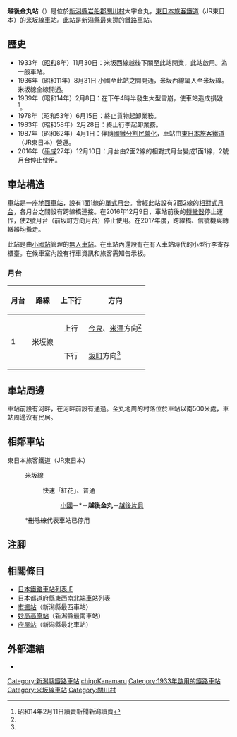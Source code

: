 {{NoteTA
|T=zh-hans:越後金丸站;zh-hk:越後金丸站;zh-tw:越後金丸車站;
|1=zh-hans:越後金丸站;zh-hk:越後金丸站;zh-tw:越後金丸車站;
}}
{{Infobox station
|公司色 = green
|站名 = 越後金丸站
|圖片 = e-kanamaru_20040801.jpg
|圖片說明 = 車站大樓（2004年8月）
|日文原名 = 越後金丸
|平假名 = えちごかなまる
|羅馬拼音 = Echigo-Kanamaru
|副站名 = 
|電報略號 = エマ←ヱマ
|所在地 = {{JPN}}[[新潟縣|新潟縣]][[岩船郡|岩船郡]][[關川村|關川村]]大字金丸
|座標 = {{coord|38|3|40.92|N|139|45|0.36|E|type:railwaystation_region:JP-24|display=inline,title}}
|車站構造 = [[地面車站|地面車站]]
|月台配置 = 1面1線
|啟用年月日 = 1933年（[[昭和|昭和]]8年）11月30日
|廢站年月日 = 
|乘客人數 = 
|上下車人次 = 
|統計年度 = 
|轉車 = 
|全寬備註 = [[無人車站|無人車站]]
|adjacent = {{Adjacent stations|system=東日本旅客鐵道|line=米坂線|left=小國|right=越後片貝|note-left=9.5km|note-mid=距離[[米澤站|米澤]]67.8km|note-right=5.3km}}
}}
'''越後金丸站'''（{{jpn|j=越後金丸駅|hg=えちごかなまるえき|rm=Echigo-Kanamaru eki|f=y}}）是位於[[新潟縣|新潟縣]][[岩船郡|岩船郡]][[關川村|關川村]]大字金丸，[[東日本旅客鐵道|東日本旅客鐵道]]（JR東日本）的[[米坂線|米坂線]][[鐵路車站|車站]]。此站是新潟縣最東邊的鐵路車站。

== 歷史 ==
* 1933年（[[昭和|昭和]]8年）11月30日：米坂西線越後下關至此站開業，此站啟用。為一般車站。
* 1936年（昭和11年）8月31日 小國至此站之間開通，米坂西線編入至米坂線。米坂線全線開通。
* 1939年（昭和14年）2月8日：在下午4時半發生大型雪崩，使車站造成損毀<ref>昭和14年2月11日讀賣新聞新潟讀賣</ref>。
* 1978年（昭和53年）6月15日：終止貨物起卸業務。
* 1983年（昭和58年）2月28日：終止行李起卸業務。
* 1987年（昭和62年）4月1日：伴隨[[國鐵分割民營化|國鐵分割民營化]]，車站由[[東日本旅客鐵道|東日本旅客鐵道]]（JR東日本）營運。
* 2016年（[[平成|平成]]27年）12月10日：月台由2面2線的相對式月台變成1面1線，2號月台停止使用。

== 車站構造 ==
車站是一座[[地面車站|地面車站]]，設有1面1線的[[單式月台|單式月台]]。曾經此站設有2面2線的[[相對式月台|相對式月台]]，各月台之間設有跨線橋連接。在2016年12月9日，車站前後的[[轉轍器|轉轍器]]停止運作，使2號月台（前坂町方向月台）停止使用。在2017年度，跨線橋、信號機與轉轍器均撤走。

此站是由[[小國站|小國站]]管理的[[無人車站|無人車站]]。在車站內還設有在有人車站時代的小型行李寄存櫃臺。在候車室內設有行車資訊和旅客需知告示板。

=== 月台 ===
{| rules="rows" class="wikitable"
!月台!!路線!!上下行!!方向
|-
!rowspan="2"|1
|rowspan="2"|{{Color|#9e7eb9|■}}米坂線
|style="text-align:center"|上行
|[[今泉站|今泉]]、[[米澤站|米澤]]方向<ref name="timetable/list0269">{{Cite web|url=http://www.jreast-timetable.jp/timetable/list0269.html|title=時刻表 越後金丸駅|publisher=東日本旅客鉄道|accessdate=2019-08-20|language=ja}}</ref>
|-
|style="text-align:center"|下行
|[[坂町站|坂町]]方向<ref name="timetable/list0269" />
|}

== 車站周邊 ==
車站前設有{{Translink|ja|荒川 (羽越)|荒川 (羽越)|荒川}}河畔，在河畔前設有{{Translink|ja|国道113号|國道113號}}通過。金丸地周的村落位於車站以南500米處，車站周邊沒有民居。

== 相鄰車站 ==
; 東日本旅客鐵道（JR東日本）
: {{Color|#9e7eb9|■}}米坂線
:: {{Color|red|□}}快速「紅花」、{{Color|gray|■}}普通
::: [[小國站|小國]]－*<s>{{Translink|ja|玉川口駅|玉川口站|玉川口}}</s>－'''越後金丸'''－[[越後片貝站|越後片貝]]
: *<s>刪除線</s>代表車站已停用

== 注腳 ==
{{Reflist}}

== 相關條目 ==
{{commonscat|Echigo-Kanamaru Station}}
* [[日本鐵路車站列表_E|日本鐵路車站列表 E]]
* [[日本都道府縣東西南北端車站列表|日本都道府縣東西南北端車站列表]]
* [[市振站|市振站]]（新潟縣最西車站）
* [[妙高高原站|妙高高原站]]（新潟縣最南車站）
* [[府屋站|府屋站]]（新潟縣最北車站）

== 外部連結 ==
*{{外部連結/JR東日本車站|269|越後金丸}}{{ja icon}}

{{米坂線}}

{{DEFAULTSORT:Echigo-Kanamaru}}
[[Category:新潟縣鐵路車站|Category:新潟縣鐵路車站]]
[[Category:日本鐵路車站_E|chigoKanamaru]]
[[Category:1933年啟用的鐵路車站|Category:1933年啟用的鐵路車站]]
[[Category:米坂線車站|Category:米坂線車站]]
[[Category:關川村|Category:關川村]]
